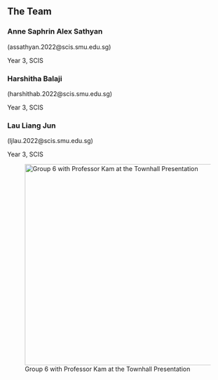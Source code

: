 ## The Team

### Anne Saphrin Alex Sathyan

(assathyan.2022\@scis.smu.edu.sg)

Year 3, SCIS

### Harshitha Balaji

(harshithab.2022\@scis.smu.edu.sg)

Year 3, SCIS

### Lau Liang Jun

(ljlau.2022\@scis.smu.edu.sg)

Year 3, SCIS

![Group 6 with Professor Kam at the Townhall Presentation](images/Screenshot%202025-04-19%20at%203.37.51%20PM.png){fig-align="center" width="459"}
